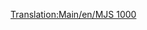 [[Translation:Main/en/MJS 1000]]{{Template:Train/Fr
|Nom=MJS 1000
|Image=[[File:en/Mjs1000.png]]
|Coût=24 609£ (49 218$)
|Vitesse=104 km/h (65 mph)
|Poids=120 t
|Puissance=2200 cv (1641 kW)
|Entretien=2 208£ (4 416$)
|Conception=1965
|Vie=22 
|Capacité=N/A
|Description=
|Réalité=La MJS 1000 rassemble à la locomotive électrique [http://en.wikipedia.org/wiki/List_of_South_African_locomotive_classes#Electric_locomotives SAR Class 5E] (en anglais).
}}
